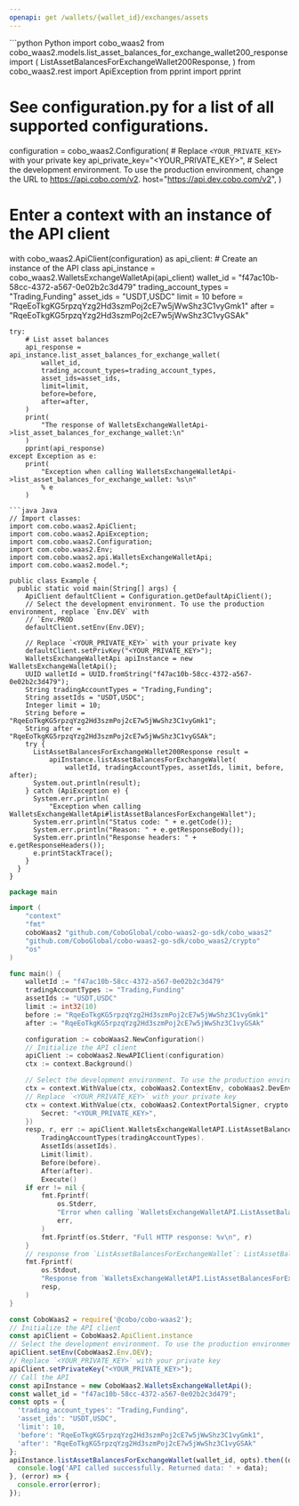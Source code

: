 ```yaml
---
openapi: get /wallets/{wallet_id}/exchanges/assets
---
```


<RequestExample>
```python Python
import cobo_waas2
from cobo_waas2.models.list_asset_balances_for_exchange_wallet200_response import (
    ListAssetBalancesForExchangeWallet200Response,
)
from cobo_waas2.rest import ApiException
from pprint import pprint

# See configuration.py for a list of all supported configurations.
configuration = cobo_waas2.Configuration(
    # Replace `<YOUR_PRIVATE_KEY>` with your private key
    api_private_key="<YOUR_PRIVATE_KEY>",
    # Select the development environment. To use the production environment, change the URL to https://api.cobo.com/v2.
    host="https://api.dev.cobo.com/v2",
)
# Enter a context with an instance of the API client
with cobo_waas2.ApiClient(configuration) as api_client:
    # Create an instance of the API class
    api_instance = cobo_waas2.WalletsExchangeWalletApi(api_client)
    wallet_id = "f47ac10b-58cc-4372-a567-0e02b2c3d479"
    trading_account_types = "Trading,Funding"
    asset_ids = "USDT,USDC"
    limit = 10
    before = "RqeEoTkgKG5rpzqYzg2Hd3szmPoj2cE7w5jWwShz3C1vyGmk1"
    after = "RqeEoTkgKG5rpzqYzg2Hd3szmPoj2cE7w5jWwShz3C1vyGSAk"

    try:
        # List asset balances
        api_response = api_instance.list_asset_balances_for_exchange_wallet(
            wallet_id,
            trading_account_types=trading_account_types,
            asset_ids=asset_ids,
            limit=limit,
            before=before,
            after=after,
        )
        print(
            "The response of WalletsExchangeWalletApi->list_asset_balances_for_exchange_wallet:\n"
        )
        pprint(api_response)
    except Exception as e:
        print(
            "Exception when calling WalletsExchangeWalletApi->list_asset_balances_for_exchange_wallet: %s\n"
            % e
        )

```
```java Java
// Import classes:
import com.cobo.waas2.ApiClient;
import com.cobo.waas2.ApiException;
import com.cobo.waas2.Configuration;
import com.cobo.waas2.Env;
import com.cobo.waas2.api.WalletsExchangeWalletApi;
import com.cobo.waas2.model.*;

public class Example {
  public static void main(String[] args) {
    ApiClient defaultClient = Configuration.getDefaultApiClient();
    // Select the development environment. To use the production environment, replace `Env.DEV` with
    // `Env.PROD
    defaultClient.setEnv(Env.DEV);

    // Replace `<YOUR_PRIVATE_KEY>` with your private key
    defaultClient.setPrivKey("<YOUR_PRIVATE_KEY>");
    WalletsExchangeWalletApi apiInstance = new WalletsExchangeWalletApi();
    UUID walletId = UUID.fromString("f47ac10b-58cc-4372-a567-0e02b2c3d479");
    String tradingAccountTypes = "Trading,Funding";
    String assetIds = "USDT,USDC";
    Integer limit = 10;
    String before = "RqeEoTkgKG5rpzqYzg2Hd3szmPoj2cE7w5jWwShz3C1vyGmk1";
    String after = "RqeEoTkgKG5rpzqYzg2Hd3szmPoj2cE7w5jWwShz3C1vyGSAk";
    try {
      ListAssetBalancesForExchangeWallet200Response result =
          apiInstance.listAssetBalancesForExchangeWallet(
              walletId, tradingAccountTypes, assetIds, limit, before, after);
      System.out.println(result);
    } catch (ApiException e) {
      System.err.println(
          "Exception when calling WalletsExchangeWalletApi#listAssetBalancesForExchangeWallet");
      System.err.println("Status code: " + e.getCode());
      System.err.println("Reason: " + e.getResponseBody());
      System.err.println("Response headers: " + e.getResponseHeaders());
      e.printStackTrace();
    }
  }
}

```
```go Go
package main

import (
	"context"
	"fmt"
	coboWaas2 "github.com/CoboGlobal/cobo-waas2-go-sdk/cobo_waas2"
	"github.com/CoboGlobal/cobo-waas2-go-sdk/cobo_waas2/crypto"
	"os"
)

func main() {
	walletId := "f47ac10b-58cc-4372-a567-0e02b2c3d479"
	tradingAccountTypes := "Trading,Funding"
	assetIds := "USDT,USDC"
	limit := int32(10)
	before := "RqeEoTkgKG5rpzqYzg2Hd3szmPoj2cE7w5jWwShz3C1vyGmk1"
	after := "RqeEoTkgKG5rpzqYzg2Hd3szmPoj2cE7w5jWwShz3C1vyGSAk"

	configuration := coboWaas2.NewConfiguration()
	// Initialize the API client
	apiClient := coboWaas2.NewAPIClient(configuration)
	ctx := context.Background()

	// Select the development environment. To use the production environment, replace coboWaas2.DevEnv with coboWaas2.ProdEnv
	ctx = context.WithValue(ctx, coboWaas2.ContextEnv, coboWaas2.DevEnv)
	// Replace `<YOUR_PRIVATE_KEY>` with your private key
	ctx = context.WithValue(ctx, coboWaas2.ContextPortalSigner, crypto.Ed25519Signer{
		Secret: "<YOUR_PRIVATE_KEY>",
	})
	resp, r, err := apiClient.WalletsExchangeWalletAPI.ListAssetBalancesForExchangeWallet(ctx, walletId).
		TradingAccountTypes(tradingAccountTypes).
		AssetIds(assetIds).
		Limit(limit).
		Before(before).
		After(after).
		Execute()
	if err != nil {
		fmt.Fprintf(
			os.Stderr,
			"Error when calling `WalletsExchangeWalletAPI.ListAssetBalancesForExchangeWallet``: %v\n",
			err,
		)
		fmt.Fprintf(os.Stderr, "Full HTTP response: %v\n", r)
	}
	// response from `ListAssetBalancesForExchangeWallet`: ListAssetBalancesForExchangeWallet200Response
	fmt.Fprintf(
		os.Stdout,
		"Response from `WalletsExchangeWalletAPI.ListAssetBalancesForExchangeWallet`: %v\n",
		resp,
	)
}

```
```javascript JavaScript
const CoboWaas2 = require('@cobo/cobo-waas2');
// Initialize the API client
const apiClient = CoboWaas2.ApiClient.instance
// Select the development environment. To use the production environment, replace `Env.DEV` with `Env.PROD`
apiClient.setEnv(CoboWaas2.Env.DEV);
// Replace `<YOUR_PRIVATE_KEY>` with your private key
apiClient.setPrivateKey("<YOUR_PRIVATE_KEY>");
// Call the API
const apiInstance = new CoboWaas2.WalletsExchangeWalletApi();
const wallet_id = "f47ac10b-58cc-4372-a567-0e02b2c3d479";
const opts = {
  'trading_account_types': "Trading,Funding",
  'asset_ids': "USDT,USDC",
  'limit': 10,
  'before': "RqeEoTkgKG5rpzqYzg2Hd3szmPoj2cE7w5jWwShz3C1vyGmk1",
  'after': "RqeEoTkgKG5rpzqYzg2Hd3szmPoj2cE7w5jWwShz3C1vyGSAk"
};
apiInstance.listAssetBalancesForExchangeWallet(wallet_id, opts).then((data) => {
  console.log('API called successfully. Returned data: ' + data);
}, (error) => {
  console.error(error);
});
```
</RequestExample>